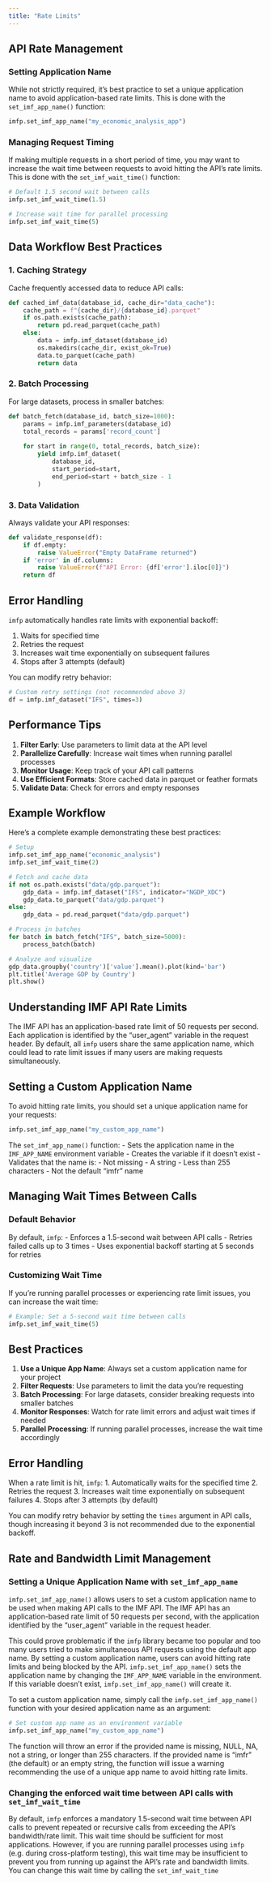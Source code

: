 ---
title: "Rate Limits"
---

## API Rate Management

### Setting Application Name

While not strictly required, it's best practice to set a unique application name to avoid application-based rate limits. This is done with the `set_imf_app_name()` function:

``` {python}
imfp.set_imf_app_name("my_economic_analysis_app")
```

### Managing Request Timing

If making multiple requests in a short period of time, you may want to increase the wait time between requests to avoid hitting the API's rate limits. This is done with the `set_imf_wait_time()` function:

``` {python}
# Default 1.5 second wait between calls
imfp.set_imf_wait_time(1.5)

# Increase wait time for parallel processing
imfp.set_imf_wait_time(5)
```

## Data Workflow Best Practices

### 1. Caching Strategy

Cache frequently accessed data to reduce API calls:

``` {python}
def cached_imf_data(database_id, cache_dir="data_cache"):
    cache_path = f"{cache_dir}/{database_id}.parquet"
    if os.path.exists(cache_path):
        return pd.read_parquet(cache_path)
    else:
        data = imfp.imf_dataset(database_id)
        os.makedirs(cache_dir, exist_ok=True)
        data.to_parquet(cache_path)
        return data
```

### 2. Batch Processing

For large datasets, process in smaller batches:

``` {python}
def batch_fetch(database_id, batch_size=1000):
    params = imfp.imf_parameters(database_id)
    total_records = params['record_count']
    
    for start in range(0, total_records, batch_size):
        yield imfp.imf_dataset(
            database_id,
            start_period=start,
            end_period=start + batch_size - 1
        )
```

### 3. Data Validation
Always validate your API responses:

``` {python}
def validate_response(df):
    if df.empty:
        raise ValueError("Empty DataFrame returned")
    if 'error' in df.columns:
        raise ValueError(f"API Error: {df['error'].iloc[0]}")
    return df
```

## Error Handling

`imfp` automatically handles rate limits with exponential backoff:

1. Waits for specified time
2. Retries the request
3. Increases wait time exponentially on subsequent failures
4. Stops after 3 attempts (default)

You can modify retry behavior:

``` {python}
# Custom retry settings (not recommended above 3)
df = imfp.imf_dataset("IFS", times=3)
```

## Performance Tips

1. **Filter Early**: Use parameters to limit data at the API level
2. **Parallelize Carefully**: Increase wait times when running parallel processes
3. **Monitor Usage**: Keep track of your API call patterns
4. **Use Efficient Formats**: Store cached data in parquet or feather formats
5. **Validate Data**: Check for errors and empty responses

## Example Workflow

Here's a complete example demonstrating these best practices:

``` {python}
# Setup
imfp.set_imf_app_name("economic_analysis")
imfp.set_imf_wait_time(2)

# Fetch and cache data
if not os.path.exists("data/gdp.parquet"):
    gdp_data = imfp.imf_dataset("IFS", indicator="NGDP_XDC")
    gdp_data.to_parquet("data/gdp.parquet")
else:
    gdp_data = pd.read_parquet("data/gdp.parquet")

# Process in batches
for batch in batch_fetch("IFS", batch_size=5000):
    process_batch(batch)

# Analyze and visualize
gdp_data.groupby('country')['value'].mean().plot(kind='bar')
plt.title('Average GDP by Country')
plt.show()
```

## Understanding IMF API Rate Limits

The IMF API has an application-based rate limit of 50 requests per second. Each application is identified by the "user_agent" variable in the request header. By default, all `imfp` users share the same application name, which could lead to rate limit issues if many users are making requests simultaneously.

## Setting a Custom Application Name

To avoid hitting rate limits, you should set a unique application name for your requests:

``` {python}
imfp.set_imf_app_name("my_custom_app_name")
```

The `set_imf_app_name()` function:
- Sets the application name in the `IMF_APP_NAME` environment variable
- Creates the variable if it doesn't exist
- Validates that the name is:
  - Not missing
  - A string
  - Less than 255 characters
  - Not the default "imfr" name

## Managing Wait Times Between Calls

### Default Behavior

By default, `imfp`:
- Enforces a 1.5-second wait between API calls
- Retries failed calls up to 3 times
- Uses exponential backoff starting at 5 seconds for retries

### Customizing Wait Time

If you're running parallel processes or experiencing rate limit issues, you can increase the wait time:

``` {python}
# Example: Set a 5-second wait time between calls
imfp.set_imf_wait_time(5)
```

## Best Practices

1. **Use a Unique App Name**: Always set a custom application name for your project
2. **Filter Requests**: Use parameters to limit the data you're requesting
3. **Batch Processing**: For large datasets, consider breaking requests into smaller batches
4. **Monitor Responses**: Watch for rate limit errors and adjust wait times if needed
5. **Parallel Processing**: If running parallel processes, increase the wait time accordingly

## Error Handling

When a rate limit is hit, `imfp`:
1. Automatically waits for the specified time
2. Retries the request
3. Increases wait time exponentially on subsequent failures
4. Stops after 3 attempts (by default)

You can modify retry behavior by setting the `times` argument in API calls, though increasing it beyond 3 is not recommended due to the exponential backoff.

## Rate and Bandwidth Limit Management

### Setting a Unique Application Name with `set_imf_app_name`

`imfp.set_imf_app_name()` allows users to set a custom application name to be used when making API calls to the IMF API. The IMF API has an application-based rate limit of 50 requests per second, with the application identified by the "user_agent" variable in the request header.

This could prove problematic if the `imfp` library became too popular and too many users tried to make simultaneous API requests using the default app name. By setting a custom application name, users can avoid hitting rate limits and being blocked by the API. `imfp.set_imf_app_name()` sets the application name by changing the `IMF_APP_NAME` variable in the environment. If this variable doesn't exist, `imfp.set_imf_app_name()` will create it.

To set a custom application name, simply call the `imfp.set_imf_app_name()` function with your desired application name as an argument:

``` {python}
# Set custom app name as an environment variable
imfp.set_imf_app_name("my_custom_app_name")
```

The function will throw an error if the provided name is missing, NULL, NA, not a string, or longer than 255 characters. If the provided name is "imfr" (the default) or an empty string, the function will issue a warning recommending the use of a unique app name to avoid hitting rate limits.

### Changing the enforced wait time between API calls with `set_imf_wait_time`

By default, `imfp` enforces a mandatory 1.5-second wait time between API calls to prevent repeated or recursive calls from exceeding the API's bandwidth/rate limit. This wait time should be sufficient for most applications. However, if you are running parallel processes using `imfp` (e.g. during cross-platform testing), this wait time may be insufficient to prevent you from running up against the API's rate and bandwidth limits. You can change this wait time by calling the `set_imf_wait_time`
